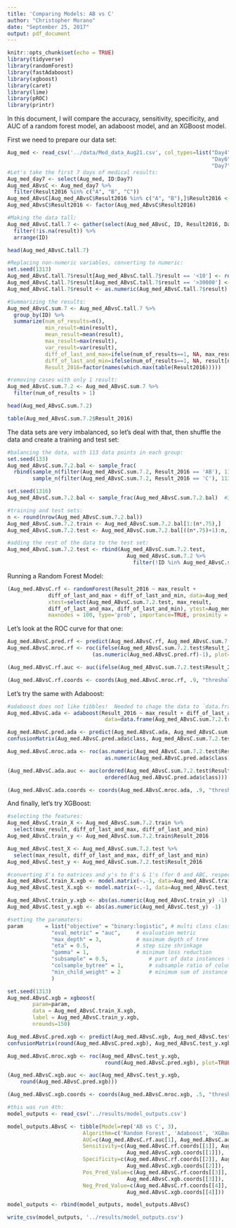 ```yaml
---
title: 'Comparing Models: AB vs C'
author: "Christopher Morano"
date: "September 25, 2017"
output: pdf_document
---
```


```r
knitr::opts_chunk$set(echo = TRUE)
library(tidyverse)
library(randomForest)
library(fastAdaboost)
library(xgboost)
library(caret)
library(lime)
library(pROC)
library(printr)
```

In this document, I will compare the accuracy, sensitivity, specificity, and AUC of a random forest model, an adaboost model, and an XGBoost model.  

First we need to prepare our data set:

```r
Aug_med <- read_csv('../data/Med_data_Aug21.csv', col_types=list("Day4"=col_character(), 
                                                                 "Day6"=col_character(),
                                                                 "Day7"=col_character()))
#Let's take the first 7 days of medical results:
Aug_med_day7 <- select(Aug_med, ID:Day7)
Aug_med_ABvsC <- Aug_med_day7 %>% 
  filter(Result2016 %in% c("A", "B", "C"))
Aug_med_ABvsC[Aug_med_ABvsC$Result2016 %in% c("A", "B"),]$Result2016 <- "AB"
Aug_med_ABvsC$Result2016 <- factor(Aug_med_ABvsC$Result2016)

#Making the data tall:
Aug_med_ABvsC.tall.7 <- gather(select(Aug_med_ABvsC, ID, Result2016, Day1:Day7), day, result, Day1:Day7) %>% 
  filter(!is.na(result)) %>% 
  arrange(ID)

head(Aug_med_ABvsC.tall.7)
```

```r
#Replacing non-numeric variables, converting to numeric:
set.seed(1313)
Aug_med_ABvsC.tall.7$result[Aug_med_ABvsC.tall.7$result == '<10'] <- round(runif(10, 1, 9))
Aug_med_ABvsC.tall.7$result[Aug_med_ABvsC.tall.7$result == '>30000'] <- '30001'
Aug_med_ABvsC.tall.7$result <- as.numeric(Aug_med_ABvsC.tall.7$result)

#Summarizing the results:
Aug_med_ABvsC.sum.7 <- Aug_med_ABvsC.tall.7 %>% 
  group_by(ID) %>% 
  summarize(num_of_results=n(),
            min_result=min(result),
            mean_result=mean(result),
            max_result=max(result),
            var_result=var(result),
            diff_of_last_and_max=ifelse(num_of_results==1, NA, max_result-result[num_of_results]),
            diff_of_last_and_min=ifelse(num_of_results==1, NA, result[num_of_results]-min_result),
            Result_2016=factor(names(which.max(table(Result2016)))))

#removing cases with only 1 result:
Aug_med_ABvsC.sum.7.2 <- Aug_med_ABvsC.sum.7 %>% 
  filter(num_of_results > 1)

head(Aug_med_ABvsC.sum.7.2)
```

```r
table(Aug_med_ABvsC.sum.7.2$Result_2016)
```

The data sets are very imbalanced, so let's deal with that, then shuffle the data and create a training and test set:

```r
#balancing the data, with 113 data points in each group:
set.seed(133)
Aug_med_ABvsC.sum.7.2.bal <- sample_frac(
  rbind(sample_n(filter(Aug_med_ABvsC.sum.7.2, Result_2016 == 'AB'), 113),
        sample_n(filter(Aug_med_ABvsC.sum.7.2, Result_2016 == 'C'), 113)))

set.seed(1316)
Aug_med_ABvsC.sum.7.2.bal <- sample_frac(Aug_med_ABvsC.sum.7.2.bal)  #339 rows

#training and test sets:
n <- round(nrow(Aug_med_ABvsC.sum.7.2.bal))
Aug_med_ABvsC.sum.7.2.train <- Aug_med_ABvsC.sum.7.2.bal[1:(n*.75),]
Aug_med_ABvsC.sum.7.2.test <- Aug_med_ABvsC.sum.7.2.bal[((n*.75)+1):n,]

#adding the rest of the data to the test set:
Aug_med_ABvsC.sum.7.2.test <- rbind(Aug_med_ABvsC.sum.7.2.test,
                                      Aug_med_ABvsC.sum.7.2 %>% 
                                        filter(!ID %in% Aug_med_ABvsC.sum.7.2.bal$ID))
```

Running a Random Forest Model:

```r
(Aug_med.ABvsC.rf <- randomForest(Result_2016 ~ max_result +
             diff_of_last_and_max + diff_of_last_and_min, data=Aug_med_ABvsC.sum.7.2.train,
             xtest=select(Aug_med_ABvsC.sum.7.2.test, max_result, 
             diff_of_last_and_max, diff_of_last_and_min), ytest=Aug_med_ABvsC.sum.7.2.test$Result_2016,
             maxnodes = 100, type='prob', importance=TRUE, proximity = TRUE, keep.forest=TRUE))
```

Let's look at the ROC curve for that one:

```r
Aug_med.ABvsC.pred.rf <- predict(Aug_med.ABvsC.rf, Aug_med_ABvsC.sum.7.2.test)
Aug_med.ABvsC.mroc.rf <- roc(ifelse(Aug_med_ABvsC.sum.7.2.test$Result_2016 == "AB", 0, 1),
                           (as.numeric(Aug_med.ABvsC.pred.rf)-1), plot=TRUE)
```

```r
(Aug_med.ABvsC.rf.auc <- auc(ifelse(Aug_med_ABvsC.sum.7.2.test$Result_2016 == "AB", 0, 1), (as.numeric(Aug_med.ABvsC.pred.rf)-1)))
```

```r
(Aug_med.ABvsC.rf.coords <- coords(Aug_med.ABvsC.mroc.rf, .9, "threshold", ret=c("sensitivity","specificity","ppv","npv")))
```

Let's try the same with Adaboost:

```r
#adaboost does not like tibbles!  Needed to chage the data to `data.frame`:
Aug_med.ABvsC.ada <- adaboost(Result_2016 ~ max_result + diff_of_last_and_max + diff_of_last_and_min,
                               data=data.frame(Aug_med_ABvsC.sum.7.2.train), nIter=50)

Aug_med.ABvsC.pred.ada <- predict(Aug_med.ABvsC.ada, Aug_med_ABvsC.sum.7.2.test)
confusionMatrix(Aug_med.ABvsC.pred.ada$class, Aug_med_ABvsC.sum.7.2.test$Result_2016)
```

```r
Aug_med.ABvsC.mroc.ada <- roc(as.numeric(Aug_med_ABvsC.sum.7.2.test$Result_2016)-1,
                               as.numeric(Aug_med.ABvsC.pred.ada$class)-1, plot=TRUE)
```

```r
(Aug_med.ABvsC.ada.auc <- auc(ordered(Aug_med_ABvsC.sum.7.2.test$Result_2016),
                               ordered(Aug_med.ABvsC.pred.ada$class)))
```

```r
(Aug_med.ABvsC.ada.coords <- coords(Aug_med.ABvsC.mroc.ada, .9, "threshold", ret=c("sensitivity","specificity","ppv","npv")))
```

And finally, let's try XGBoost:

```r
#selecting the features:
Aug_med_ABvsC.train_X <- Aug_med_ABvsC.sum.7.2.train %>% 
  select(max_result, diff_of_last_and_max, diff_of_last_and_min)
Aug_med_ABvsC.train_y <- Aug_med_ABvsC.sum.7.2.train$Result_2016

Aug_med_ABvsC.test_X <- Aug_med_ABvsC.sum.7.2.test %>% 
  select(max_result, diff_of_last_and_max, diff_of_last_and_min)
Aug_med_ABvsC.test_y <- Aug_med_ABvsC.sum.7.2.test$Result_2016

#converting X's to matrices and y's to 0's & 1's (for 0 and ABC, respectively):
Aug_med_ABvsC.train_X.xgb <- model.matrix(~.-1, data=Aug_med_ABvsC.train_X)
Aug_med_ABvsC.test_X.xgb <- model.matrix(~.-1, data=Aug_med_ABvsC.test_X)

Aug_med_ABvsC.train_y.xgb <- abs(as.numeric(Aug_med_ABvsC.train_y) -1)
Aug_med_ABvsC.test_y.xgb <- abs(as.numeric(Aug_med_ABvsC.test_y) -1)
```

```r
#setting the paramaters:
param       = list("objective" = "binary:logistic", # multi class classification
              "eval_metric" = "auc",  	 # evaluation metric 
              "max_depth" = 3,    		 # maximum depth of tree 
              "eta" = 0.5,    			 # step size shrinkage 
              "gamma" = 1,    			 # minimum loss reduction 
              "subsample" = 0.5,    		 # part of data instances to grow tree 
              "colsample_bytree" = 1, 		 # subsample ratio of columns when constructing each tree 
              "min_child_weight" = 2  		 # minimum sum of instance weight needed in a child 
              )
```

```r
set.seed(1313)
Aug_med.ABvsC.xgb = xgboost(
		param=param,
		data = Aug_med_ABvsC.train_X.xgb,
		label = Aug_med_ABvsC.train_y.xgb,
		nrounds=150)

Aug_med.ABvsC.pred.xgb <- predict(Aug_med.ABvsC.xgb, Aug_med_ABvsC.test_X.xgb)
confusionMatrix(round(Aug_med.ABvsC.pred.xgb), Aug_med_ABvsC.test_y.xgb)
```

```r
Aug_med.ABvsC.mroc.xgb <- roc(Aug_med_ABvsC.test_y.xgb,
                               round(Aug_med.ABvsC.pred.xgb), plot=TRUE)
```

```r
(Aug_med.ABvsC.xgb.auc <- auc(Aug_med_ABvsC.test_y.xgb,
    round(Aug_med.ABvsC.pred.xgb)))
```

```r
(Aug_med.ABvsC.xgb.coords <- coords(Aug_med.ABvsC.mroc.xgb, .5, "threshold", ret=c("sensitivity","specificity","ppv","npv")))
```

```r
#this was run 4th:
model_outputs <- read_csv('../results/model_outputs.csv')

model_outputs.ABvsC <- tibble(Model=rep('AB vs C', 3),
                        Algorithm=c('Random Forest', 'Adaboost', 'XGBoost'),
                        AUC=c(Aug_med.ABvsC.rf.auc[1], Aug_med.ABvsC.ada.auc[1], Aug_med.ABvsC.xgb.auc[1]),
                        Sensitivity=c(Aug_med.ABvsC.rf.coords[[1]], Aug_med.ABvsC.ada.coords[[1]],
                                      Aug_med.ABvsC.xgb.coords[[1]]),
                        Specificity=c(Aug_med.ABvsC.rf.coords[[2]], Aug_med.ABvsC.ada.coords[[2]],
                                      Aug_med.ABvsC.xgb.coords[[2]]), 
                        Pos_Pred_Value=c(Aug_med.ABvsC.rf.coords[[3]], Aug_med.ABvsC.ada.coords[[3]],
                                      Aug_med.ABvsC.xgb.coords[[3]]),
                        Neg_Pred_Value=c(Aug_med.ABvsC.rf.coords[[4]], Aug_med.ABvsC.ada.coords[[4]],
                                      Aug_med.ABvsC.xgb.coords[[4]]))

model_outputs <- rbind(model_outputs, model_outputs.ABvsC)

write_csv(model_outputs, '../results/model_outputs.csv')
```

